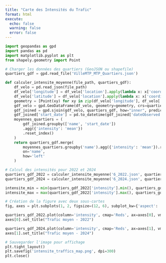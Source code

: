 ```yaml
---
title: "Carte des Intensités du Trafic"
format: html
execute:
  echo: false
  warning: false
  error: false
---
```


```python
import geopandas as gpd
import pandas as pd
import matplotlib.pyplot as plt
from shapely.geometry import Point

# Charger les données des quartiers (GeoJSON ou shapefile)
quartiers_gdf = gpd.read_file('VilleMTP_MTP_Quartiers.json')

def calculer_intensite_moyenne(file_path, quartiers_gdf):
    df_velo = pd.read_json(file_path)
    df_velo['longitude'] = df_velo['location'].apply(lambda x: x['coordinates'][0])
    df_velo['latitude'] = df_velo['location'].apply(lambda x: x['coordinates'][1])
    geometry = [Point(xy) for xy in zip(df_velo['longitude'], df_velo['latitude'])]
    gdf_velo = gpd.GeoDataFrame(df_velo, geometry=geometry, crs=quartiers_gdf.crs)
    gdf_joined = gpd.sjoin(gdf_velo, quartiers_gdf, how="inner", predicate="intersects")
    gdf_joined['start_date'] = pd.to_datetime(gdf_joined['dateObserved'].apply(lambda x: x.split('/')[0]))
    moyennes_quartiers = (
        gdf_joined.groupby(['name', 'start_date'])
        .agg({'intensity': 'mean'})
        .reset_index()
    )
    return quartiers_gdf.merge(
        moyennes_quartiers.groupby('name').agg({'intensity': 'mean'}).reset_index(),
        on='name',
        how='left'
    )

# Calcul des intensités pour 2022 et 2024
quartiers_gdf_2022 = calculer_intensite_moyenne('6_2022.json', quartiers_gdf.copy())
quartiers_gdf_2024 = calculer_intensite_moyenne('6_2024.json', quartiers_gdf.copy())

intensite_min = min(quartiers_gdf_2022['intensity'].min(), quartiers_gdf_2024['intensity'].min())
intensite_max = max(quartiers_gdf_2022['intensity'].max(), quartiers_gdf_2024['intensity'].max())

# Création de la figure avec deux sous-cartes
fig, axes = plt.subplots(1, 2, figsize=(12, 6), subplot_kw={'aspect': 'equal'})

quartiers_gdf_2022.plot(column='intensity', cmap='Reds', ax=axes[0], vmin=intensite_min, vmax=intensite_max)
axes[0].set_title("Trafic moyen - 2022")

quartiers_gdf_2024.plot(column='intensity', cmap='Reds', ax=axes[1], vmin=intensite_min, vmax=intensite_max)
axes[1].set_title("Trafic moyen - 2024")

# Sauvegarder l'image pour affichage
plt.tight_layout()
plt.savefig('intensite_traffics_map.png', dpi=300)
plt.close()
```
